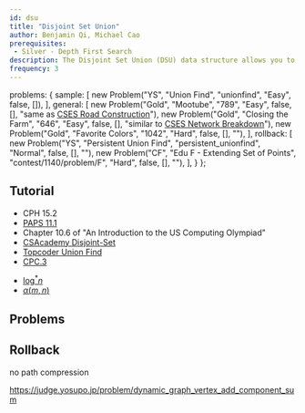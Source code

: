 ```yaml
---
id: dsu
title: "Disjoint Set Union"
author: Benjamin Qi, Michael Cao 
prerequisites:
 - Silver - Depth First Search
description: The Disjoint Set Union (DSU) data structure allows you to add edges to an initially empty graph and test whether two vertices of the graph are connected.
frequency: 3
---
```



  problems: {
    sample: [
      new Problem("YS", "Union Find", "unionfind", "Easy", false, []),
    ],
    general: [
      new Problem("Gold", "Mootube", "789", "Easy", false, [], "same as [CSES Road Construction](https://cses.fi/problemset/task/1676)"),
      new Problem("Gold", "Closing the Farm", "646", "Easy", false, [], "similar to [CSES Network Breakdown](https://cses.fi/problemset/task/1677)"),
      new Problem("Gold", "Favorite Colors", "1042", "Hard", false, [], ""),
    ],
    rollback: [
      new Problem("YS", "Persistent Union Find", "persistent_unionfind", "Normal", false, [], ""),
      new Problem("CF", "Edu F - Extending Set of Points", "contest/1140/problem/F", "Hard", false, [], ""),
    ],
  }
};

<problems-list problems={metadata.problems.sample} />

## Tutorial

 - CPH 15.2
 - [PAPS 11.1](https://www.csc.kth.se/~jsannemo/slask/main.pdf)
 - Chapter 10.6 of "An Introduction to the US Computing Olympiad"
 - [CSAcademy Disjoint-Set](https://csacademy.com/lesson/disjoint_data_sets)
 - [Topcoder Union Find](https://www.topcoder.com/community/data-science/data-science-tutorials/disjoint-set-data-structures/)
 - [CPC.3](https://github.com/SuprDewd/T-414-AFLV/tree/master/03_data_structures)

<optional-content title="DSU Complexity Proofs">

   - [$\log^* n$](https://en.wikipedia.org/wiki/Proof_of_O(log*n)\_time_complexity\_of_union%E2%80%93find)
   - [$\alpha (m,n)$](https://dl.acm.org/doi/pdf/10.1145/321879.321884)

</optional-content>

## Problems

<problems-list problems={metadata.problems.general} />

## Rollback

no path compression

<problems-list problems={metadata.problems.rollback} />

https://judge.yosupo.jp/problem/dynamic_graph_vertex_add_component_sum